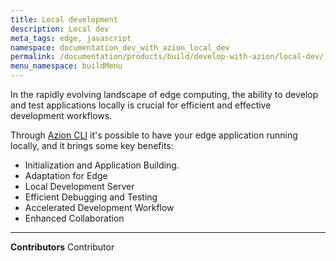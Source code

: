 ```yaml
---
title: Local development
description: Local dev
meta_tags: edge, javascript
namespace: documentation_dev_with_azion_local_dev
permalink: /documentation/products/build/develop-with-azion/local-dev/
menu_namespace: buildMenu
---
```



<LinkButton outlined link="/en/documentation/products/cli/dev-command/" label="go to local dev command reference" variant="secondary" />

 
In the rapidly evolving landscape of edge computing, the ability to develop and test applications locally is crucial for efficient and effective development workflows. 

Through [Azion CLI](/en/documentation/products/azion-cli/overview/) it's possible to have your edge application running locally, and it brings some key benefits:

- Initialization and Application Building.
- Adaptation for Edge
- Local Development Server
- Efficient Debugging and Testing
- Accelerated Development Workflow
- Enhanced Collaboration








---


**Contributors** <ContributorList>Contributor</ContributorList>
